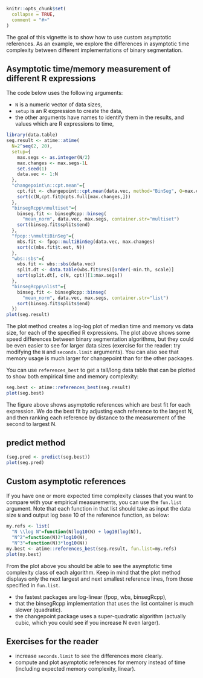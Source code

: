 <!--
%\VignetteEngine{knitr::knitr}
%\VignetteIndexEntry{Custom References}
-->

```{r setup, include = FALSE}
knitr::opts_chunk$set(
  collapse = TRUE,
  comment = "#>"
)
```

The goal of this vignette is to show how to use custom asymptotic
references. As an example, we explore the differences in asymptotic
time complexity between different implementations of binary
segmentation.

## Asymptotic time/memory measurement of different R expressions

The code below uses the following arguments:

* `N` is a numeric vector of data sizes,
* `setup` is an R expression to create the data,
* the other arguments have names to identify them in the results, and
  values which are R expressions to time,

```{r}
library(data.table)
seg.result <- atime::atime(
  N=2^seq(2, 20),
  setup={
    max.segs <- as.integer(N/2)
    max.changes <- max.segs-1L
    set.seed(1)
    data.vec <- 1:N
  },
  "changepoint\n::cpt.mean"={
    cpt.fit <- changepoint::cpt.mean(data.vec, method="BinSeg", Q=max.changes)
    sort(c(N,cpt.fit@cpts.full[max.changes,]))
  },
  "binsegRcpp\nmultiset"={
    binseg.fit <- binsegRcpp::binseg(
      "mean_norm", data.vec, max.segs, container.str="multiset")
    sort(binseg.fit$splits$end)
  },
  "fpop::\nmultiBinSeg"={
    mbs.fit <- fpop::multiBinSeg(data.vec, max.changes)
    sort(c(mbs.fit$t.est, N))
  },
  "wbs::sbs"={
    wbs.fit <- wbs::sbs(data.vec)
    split.dt <- data.table(wbs.fit$res)[order(-min.th, scale)]
    sort(split.dt[, c(N, cpt)][1:max.segs])
  },
  "binsegRcpp\nlist"={
    binseg.fit <- binsegRcpp::binseg(
      "mean_norm", data.vec, max.segs, container.str="list")
    sort(binseg.fit$splits$end)
  })
plot(seg.result)
```

The plot method creates a log-log plot of median time and memory vs
data size, for each of the specified R expressions. 
The plot above shows some speed differences between binary
segmentation algorithms, but they could be even easier to see for
larger data sizes (exercise for the reader: try modifying the `N` and
`seconds.limit` arguments). You can also see that memory usage is much
larger for changepoint than for the other packages.

You can use
`references_best` to get a tall/long data table that can be plotted to
show both empirical time and memory complexity:

```{r}
seg.best <- atime::references_best(seg.result)
plot(seg.best)
```

The figure above shows asymptotic references which are best fit for
each expression. We do the best fit by adjusting each reference to the
largest N, and then ranking each reference by distance to the
measurement of the second to largest N.

## predict method

```{r}
(seg.pred <- predict(seg.best))
plot(seg.pred)
```

## Custom asymptotic references

If you have one or more expected time complexity classes that you want
to compare with your empirical measurements, you can use the
`fun.list` argument. Note that each function in that list should take
as input the data size `N` and output log base 10 of the reference
function, as below:

```{r}
my.refs <- list(
  "N \\log N"=function(N)log10(N) + log10(log(N)),
  "N^2"=function(N)2*log10(N),
  "N^3"=function(N)3*log10(N))
my.best <- atime::references_best(seg.result, fun.list=my.refs)
plot(my.best)
```

From the plot above you should be able to see the asymptotic time
complexity class of each algorithm. Keep in mind that the plot method
displays only the next largest and next smallest reference lines, from those specified in `fun.list`.

* the fastest packages are log-linear (fpop, wbs, binsegRcpp), 
* that the binsegRcpp implementation that uses the list container is
  much slower (quadratic).
* the changepoint package uses a super-quadratic algorithm (actually
  cubic, which you could see if you increase N even larger).

## Exercises for the reader

* increase `seconds.limit` to see the differences more clearly.
* compute and plot asymptotic references for memory instead of time
  (including expected memory complexity, linear).
